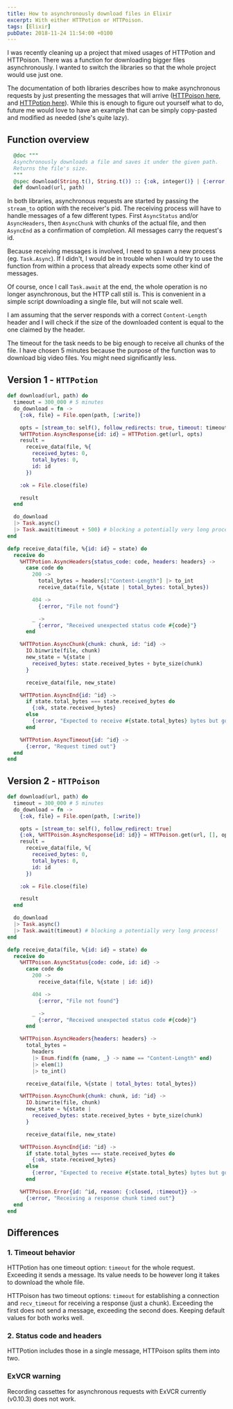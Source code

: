 ```yaml
---
title: How to asynchronously download files in Elixir
excerpt: With either HTTPotion or HTTPoison.
tags: [Elixir]
pubDate: 2018-11-24 11:54:00 +0100
---
```


I was recently cleaning up a project that mixed usages of HTTPotion and HTTPoison. There was a function for downloading bigger files asynchronously. I wanted to switch the libraries so that the whole project would use just one.

The documentation of both libraries describes how to make asynchronous requests by just presenting the messages that will arrive ([HTTPoison here](https://github.com/edgurgel/httpoison#async-requests), and [HTTPotion here](https://github.com/myfreeweb/httpotion#asynchronous-requests)). While this is enough to figure out yourself what to do, future me would love to have an example that can be simply copy-pasted and modified as needed (she's quite lazy).

## Function overview

```elixir
  @doc """
  Asynchronously downloads a file and saves it under the given path.
  Returns the file's size.
  """
  @spec download(String.t(), String.t()) :: {:ok, integer()} | {:error, String.t()}
  def download(url, path)
```

In both libraries, asynchronous requests are started by passing the `stream_to` option with the receiver's pid. The receiving process will have to handle messages of a few different types. First `AsyncStatus` and/or `AsyncHeaders`, then `AsyncChunk` with chunks of the actual file, and then `AsyncEnd` as a confirmation of completion. All messages carry the request's id.

Because receiving messages is involved, I need to spawn a new process (eg. `Task.Async`). If I didn't, I would be in trouble when I would try to use the function from within a process that already expects some other kind of messages.

Of course, once I call `Task.await` at the end, the whole operation is no longer asynchronous, but the HTTP call still is. This is convenient in a simple script downloading a single file, but will not scale well.

I am assuming that the server responds with a correct `Content-Length` header and I will check if the size of the downloaded content is equal to the one claimed by the header.

The timeout for the task needs to be big enough to receive all chunks of the file. I have chosen 5 minutes because the purpose of the function was to download big video files. You might need significantly less.

## Version 1 - `HTTPotion`
```elixir
def download(url, path) do
  timeout = 300_000 # 5 minutes
  do_download = fn ->
    {:ok, file} = File.open(path, [:write])

    opts = [stream_to: self(), follow_redirects: true, timeout: timeout]
    %HTTPotion.AsyncResponse{id: id} = HTTPotion.get(url, opts)
    result =
      receive_data(file, %{
        received_bytes: 0,
        total_bytes: 0,
        id: id
      })

    :ok = File.close(file)

    result
  end

  do_download
  |> Task.async()
  |> Task.await(timeout + 500) # blocking a potentially very long process!
end

defp receive_data(file, %{id: id} = state) do
  receive do
    %HTTPotion.AsyncHeaders{status_code: code, headers: headers} ->
      case code do
        200 ->
          total_bytes = headers[:"Content-Length"] |> to_int
          receive_data(file, %{state | total_bytes: total_bytes})

        404 ->
          {:error, "File not found"}

        _ ->
          {:error, "Received unexpected status code #{code}"}
      end

    %HTTPotion.AsyncChunk{chunk: chunk, id: ^id} ->
      IO.binwrite(file, chunk)
      new_state = %{state |
        received_bytes: state.received_bytes + byte_size(chunk)
      }

      receive_data(file, new_state)

    %HTTPotion.AsyncEnd{id: ^id} ->
      if state.total_bytes === state.received_bytes do
        {:ok, state.received_bytes}
      else
        {:error, "Expected to receive #{state.total_bytes} bytes but got #{state.received_bytes}"}
      end

    %HTTPotion.AsyncTimeout{id: ^id} ->
      {:error, "Request timed out"}
  end
end
```

## Version 2 - `HTTPoison`
```elixir
def download(url, path) do
  timeout = 300_000 # 5 minutes
  do_download = fn ->
    {:ok, file} = File.open(path, [:write])

    opts = [stream_to: self(), follow_redirect: true]
    {:ok, %HTTPoison.AsyncResponse{id: id}} = HTTPoison.get(url, [], opts)
    result =
      receive_data(file, %{
        received_bytes: 0,
        total_bytes: 0,
        id: id
      })

    :ok = File.close(file)

    result
  end

  do_download
  |> Task.async()
  |> Task.await(timeout) # blocking a potentially very long process!
end

defp receive_data(file, %{id: id} = state) do
  receive do
    %HTTPoison.AsyncStatus{code: code, id: id} ->
      case code do
        200 ->
          receive_data(file, %{state | id: id})

        404 ->
          {:error, "File not found"}

        _ ->
          {:error, "Received unexpected status code #{code}"}
      end

    %HTTPoison.AsyncHeaders{headers: headers} ->
      total_bytes =
        headers
        |> Enum.find(fn {name, _} -> name == "Content-Length" end)
        |> elem(1)
        |> to_int()

      receive_data(file, %{state | total_bytes: total_bytes})

    %HTTPoison.AsyncChunk{chunk: chunk, id: ^id} ->
      IO.binwrite(file, chunk)
      new_state = %{state |
        received_bytes: state.received_bytes + byte_size(chunk)
      }

      receive_data(file, new_state)

    %HTTPoison.AsyncEnd{id: ^id} ->
      if state.total_bytes === state.received_bytes do
        {:ok, state.received_bytes}
      else
        {:error, "Expected to receive #{state.total_bytes} bytes but got #{state.received_bytes}"}
      end

    %HTTPoison.Error{id: ^id, reason: {:closed, :timeout}} ->
      {:error, "Receiving a response chunk timed out"}
  end
end
```

## Differences
### 1. Timeout behavior

HTTPotion has one timeout option: `timeout` for the whole request. Exceeding it sends a message. Its value needs to be however long it takes to download the whole file.

HTTPoison has two timeout options: `timeout` for establishing a connection and `recv_timeout` for receiving a response (just a chunk). Exceeding the first does not send a message, exceeding the second does. Keeping default values for both works well.

### 2. Status code and headers

HTTPotion includes those in a single message, HTTPoison splits them into two.

### ExVCR warning

Recording cassettes for asynchronous requests with ExVCR currently (v0.10.3) does not work.
